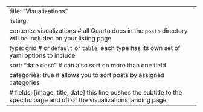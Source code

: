 ---
title: "Visualizations"
listing: 
  contents: visualizations # all Quarto docs in the `posts` directory will be included on your listing page
  type: grid # or `default` or `table`; each type has its own set of yaml options to include
  sort: "date desc" # can also sort on more than one field
  categories: true # allows you to sort posts by assigned categories
  # fields: [image, title, date] this line pushes the subtitle to the specific page and off of the visualizations landing page
---